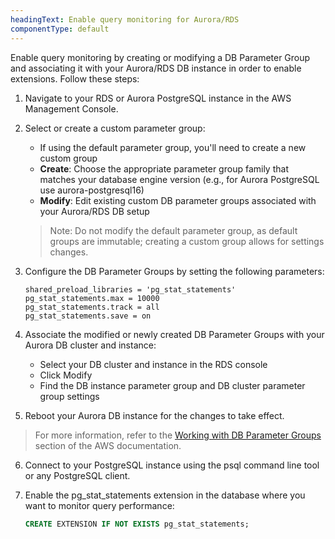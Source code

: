 ```yaml
---
headingText: Enable query monitoring for Aurora/RDS
componentType: default
---
```


Enable query monitoring by creating or modifying a DB Parameter Group and associating it with your Aurora/RDS DB instance in order to enable extensions. Follow these steps:

1. Navigate to your RDS or Aurora PostgreSQL instance in the AWS Management Console.

2. Select or create a custom parameter group:
   * If using the default parameter group, you'll need to create a new custom group
   * **Create**: Choose the appropriate parameter group family that matches your database engine version (e.g., for Aurora PostgreSQL use aurora-postgresql16)
   * **Modify**: Edit existing custom DB parameter groups associated with your Aurora/RDS DB setup
   > Note: Do not modify the default parameter group, as default groups are immutable; creating a custom group allows for settings changes.

3. Configure the DB Parameter Groups by setting the following parameters:
   ```
   shared_preload_libraries = 'pg_stat_statements'
   pg_stat_statements.max = 10000
   pg_stat_statements.track = all
   pg_stat_statements.save = on
   ```

4. Associate the modified or newly created DB Parameter Groups with your Aurora DB cluster and instance:
   * Select your DB cluster and instance in the RDS console
   * Click Modify
   * Find the DB instance parameter group and DB cluster parameter group settings

5. Reboot your Aurora DB instance for the changes to take effect.

> For more information, refer to the [Working with DB Parameter Groups](https://docs.aws.amazon.com/AmazonRDS/latest/UserGuide/USER_WorkingWithParamGroups.html) section of the AWS documentation.

6. Connect to your PostgreSQL instance using the psql command line tool or any PostgreSQL client.

7. Enable the pg_stat_statements extension in the database where you want to monitor query performance:
   ```sql
   CREATE EXTENSION IF NOT EXISTS pg_stat_statements;
   ```

